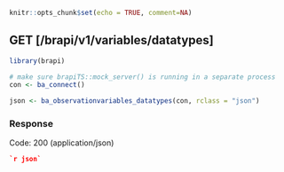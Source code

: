 ```r
knitr::opts_chunk$set(echo = TRUE, comment=NA)
```
## GET [/brapi/v1/variables/datatypes]

```r
library(brapi)

# make sure brapiTS::mock_server() is running in a separate process
con <- ba_connect()

json <- ba_observationvariables_datatypes(con, rclass = "json")
```

### Response

Code: 200 (application/json)

```json
`r json`
```


